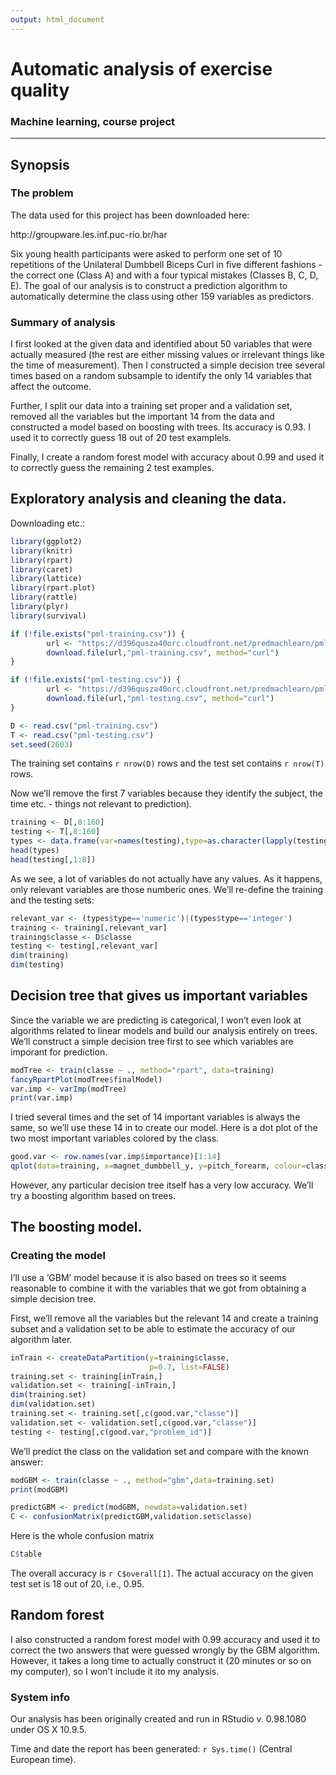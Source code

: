 ```yaml
---
output: html_document
---
```


# Automatic analysis of exercise quality
### Machine learning, course project

---------------------------------------------------------------------

## Synopsis

### The problem

The data used for this project has 
been downloaded here:

http://groupware.les.inf.puc-rio.br/har

Six young health participants were 
asked to perform one set of 10 repetitions 
of the Unilateral Dumbbell Biceps Curl in five different fashions -
the correct one (Class A) and with a four typical mistakes
(Classes B, C, D, E). The goal of our analysis
is to construct a prediction algorithm to
automatically determine the class using
other 159 variables as predictors.

### Summary of analysis

I first looked at the given data and identified
about 50 variables that were actually measured (the
rest are either missing values or irrelevant things like
the time of measurement).
Then I constructed a simple decision tree several times
based on a random subsample to identify the only 14 variables
that affect the outcome.

Further, I split our data into a training set proper
and a validation set, removed all the variables but 
the important 14 from the data
and constructed a model based on boosting with
trees. Its accuracy is 0.93. I used it to correctly 
guess 18 out of 20 test examplels.

Finally, I create a random forest model
with accuracy about 0.99 and used it to correctly
guess the remaining 2 test examples.

## Exploratory analysis and cleaning the data.

Downloading etc.:

```r
library(ggplot2)
library(knitr)
library(rpart)
library(caret)
library(lattice)
library(rpart.plot)
library(rattle)
library(plyr)
library(survival)

if (!file.exists("pml-training.csv")) { 
        url <- "https://d396qusza40orc.cloudfront.net/predmachlearn/pml-training.csv"
        download.file(url,"pml-training.csv", method="curl")       
}

if (!file.exists("pml-testing.csv")) { 
        url <- "https://d396qusza40orc.cloudfront.net/predmachlearn/pml-testing.csv"
        download.file(url,"pml-testing.csv", method="curl")       
}

D <- read.csv("pml-training.csv")
T <- read.csv("pml-testing.csv")
set.seed(2603)
```

The training set contains `r nrow(D)` rows
and the test set contains `r nrow(T)` rows.

Now we'll remove the first 7 variables because they identify the subject,
the time etc. - things not relevant to prediction).
```r
training <- D[,8:160]
testing <- T[,8:160]
types <- data.frame(var=names(testing),type=as.character(lapply(testing,class)))
head(types)
head(testing[,1:8])
```

As we see, a lot of variables do not actually have any values.
As it happens, only relevant variables are those numberic ones.
We'll re-define the training and the testing sets:
```r
relevant_var <- (types$type=='numeric')|(types$type=='integer')
training <- training[,relevant_var]
training$classe <- D$classe
testing <- testing[,relevant_var]
dim(training)
dim(testing)
```

## Decision tree that gives us important variables

Since the variable we are predicting is categorical,
I won't even look at algorithms related to linear models
and build our analysis entirely on trees. We'll construct 
a simple decision tree first to see which variables
are imporant for prediction.

```r
modTree <- train(classe ~ ., method="rpart", data=training)
fancyRpartPlot(modTree$finalModel)
var.imp <- varImp(modTree)
print(var.imp)
```

I tried several times and the set of 14 important variables is
always the same, so we'll use these 14 in to create our model.
Here is a dot plot
of the two most important variables
colored by the class.

```r
good.var <- row.names(var.imp$importance)[1:14]
qplot(data=training, x=magnet_dumbbell_y, y=pitch_forearm, colour=classe)
```

However, any particular decision tree itself has a very low accuracy.
We'll try a boosting algorithm based on trees.

## The boosting model.

### Creating the model

I'll use a 'GBM' model because it is also based on trees
so it seems reasonable to combine it with the variables
that we got from obtaining a simple decision tree.

First, we'll remove all the variables
but the relevant 14 and create a training subset
and a validation set to be able to estimate the accuracy
of our algorithm later.

```r
inTrain <- createDataPartition(y=training$classe,
                               p=0.7, list=FALSE)
training.set <- training[inTrain,]
validation.set <- training[-inTrain,]
dim(training.set)
dim(validation.set)
training.set <- training.set[,c(good.var,"classe")]
validation.set <- validation.set[,c(good.var,"classe")]
testing <- testing[,c(good.var,"problem_id")]
```

We'll predict the class on the validation set and
compare with the known answer:

```r
modGBM <- train(classe ~ ., method="gbm",data=training.set)
print(modGBM)

predictGBM <- predict(modGBM, newdata=validation.set)
C <- confusionMatrix(predictGBM,validation.set$classe)
```

Here is the whole confusion matrix
```r
C$table
```

The overall accuracy is `r C$overall[1]`.
The actual accuracy on the given test set is 18 out of 20, i.e.,
0.95.

## Random forest

I also constructed a random forest model
with 0.99 accuracy and used it to correct the two answers
that were guessed wrongly by the GBM algorithm.
However, it takes a long time to actually construct it
(20 minutes or so on my computer),
so I won't include it ito my analysis.

### System info

Our analysis has been originally created and run
in RStudio v. 0.98.1080 under OS X 10.9.5.

Time and date the report has been generated:
`r Sys.time()` (Central European time).
